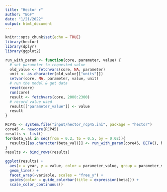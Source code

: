 ```yaml
---
title: "Hector r"
author: "BGF"
date: "1/21/2022"
output: html_document
---
```


```r
knitr::opts_chunk$set(echo = TRUE)
library(hector)
library(dplyr)
library(ggplot2)
```

```r
run_with_param <- function(core, parameter, value) {
  # set parameter to requested value
  old_value <- fetchvars(core, NA, parameter)
  unit <- as.character(old_value[["units"]])
  setvar(core, NA, parameter, value, unit)
  # run the model & get data
  reset(core)
  run(core)
  result <- fetchvars(core, 2000:2300)
  # record value used
  result[["parameter_value"]] <- value
  result
}

RCP45 <- system.file("input/hector_rcp45.ini", package = "hector")
core45 <- newcore(RCP45)
results <- list()
for(beta_val in seq(from = 0.2, to = 0.5, by = 0.02)){
  results[[as.character(beta_val)]] <- run_with_param(core45, BETA(), beta_val )
}
results <- bind_rows(results)

ggplot(results) +
  aes(x = year, y = value, color = parameter_value, group = parameter_value) +
  geom_line() +
  facet_wrap(~variable, scales = "free_y") +
  guides(color = guide_colorbar(title = expression(beta))) +
  scale_color_continuous()
```

